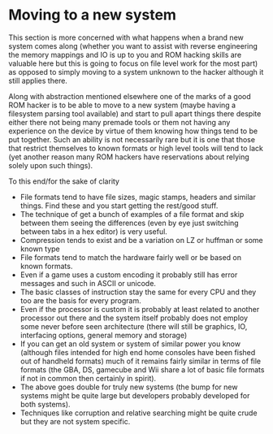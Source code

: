 # Moving to a new system

This section is more concerned with what happens when a brand new system comes along (whether you want to assist with reverse engineering the memory mappings and IO is up to you and ROM hacking skills are valuable here but this is going to focus on file level work for the most part) as opposed to simply moving to a system unknown to the hacker although it still applies there.

Along with abstraction mentioned elsewhere one of the marks of a good ROM hacker is to be able to move to a new system (maybe having a filesystem parsing tool available) and start to pull apart things there despite either there not being many premade tools or them not having any experience on the device by virtue of them knowing how things tend to be put together. Such an ability is not necessarily rare but it is one that those that restrict themselves to known formats or high level tools will tend to lack (yet another reason many ROM hackers have reservations about relying solely upon such things).

To this end/for the sake of clarity

* File formats tend to have file sizes, magic stamps, headers and similar things. Find these and you start getting the rest/good stuff.
* The technique of get a bunch of examples of a file format and skip between them seeing the differences (even by eye just switching between tabs in a hex editor) is very useful.
* Compression tends to exist and be a variation on LZ or huffman or some known type
* File formats tend to match the hardware fairly well or be based on known formats.
* Even if a game uses a custom encoding it probably still has error messages and such in ASCII or unicode.
* The basic classes of instruction stay the same for every CPU and they too are the basis for every program.
* Even if the processor is custom it is probably at least related to another processor out there and the system itself probably does not employ some never before seen architecture (there will still be graphics, IO, interfacing options, general memory and storage)
* If you can get an old system or system of similar power you know (although files intended for high end home consoles have been fished out of handheld formats) much of it remains fairly similar in terms of file formats (the GBA, DS, gamecube and Wii share a lot of basic file formats if not in common then certainly in spirit).
* The above goes double for truly new systems (the bump for new systems might be quite large but developers probably developed for both systems).
* Techniques like corruption and relative searching might be quite crude but they are not system specific.